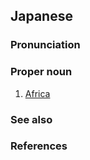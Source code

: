 ==Japanese==
{{ja-kanjitab|alt=阿弗利加:obsolete,亜弗利加:obsolete,亜非利加:obsolete}}
{{swp|lang=ja}}

===Pronunciation===
{{ja-pron|acc=0|acc_ref=SMK5}}

===Proper noun===
{{ja-pos|proper}}

# [[Africa]]

===See also===
{{list:continents/ja}}

===References===
<references/>

{{topics|ja|sort=あふりか|Africa|Continents}}